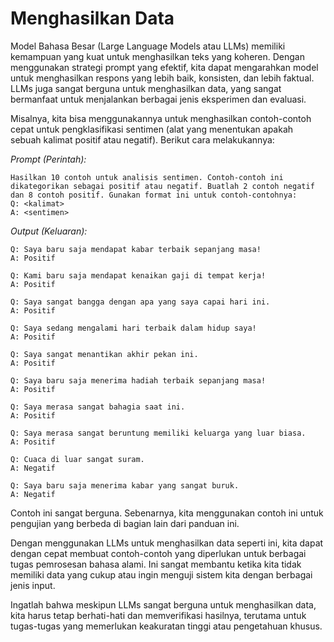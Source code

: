 
# Menghasilkan Data

Model Bahasa Besar (Large Language Models atau LLMs) memiliki kemampuan yang kuat untuk menghasilkan teks yang koheren. Dengan menggunakan strategi prompt yang efektif, kita dapat mengarahkan model untuk menghasilkan respons yang lebih baik, konsisten, dan lebih faktual. LLMs juga sangat berguna untuk menghasilkan data, yang sangat bermanfaat untuk menjalankan berbagai jenis eksperimen dan evaluasi.

Misalnya, kita bisa menggunakannya untuk menghasilkan contoh-contoh cepat untuk pengklasifikasi sentimen (alat yang menentukan apakah sebuah kalimat positif atau negatif). Berikut cara melakukannya:

*Prompt (Perintah):*
```
Hasilkan 10 contoh untuk analisis sentimen. Contoh-contoh ini dikategorikan sebagai positif atau negatif. Buatlah 2 contoh negatif dan 8 contoh positif. Gunakan format ini untuk contoh-contohnya:
Q: <kalimat>
A: <sentimen>
```

*Output (Keluaran):*
```
Q: Saya baru saja mendapat kabar terbaik sepanjang masa!
A: Positif

Q: Kami baru saja mendapat kenaikan gaji di tempat kerja!
A: Positif

Q: Saya sangat bangga dengan apa yang saya capai hari ini.
A: Positif

Q: Saya sedang mengalami hari terbaik dalam hidup saya!
A: Positif

Q: Saya sangat menantikan akhir pekan ini.
A: Positif

Q: Saya baru saja menerima hadiah terbaik sepanjang masa!
A: Positif

Q: Saya merasa sangat bahagia saat ini.
A: Positif

Q: Saya merasa sangat beruntung memiliki keluarga yang luar biasa.
A: Positif

Q: Cuaca di luar sangat suram.
A: Negatif

Q: Saya baru saja menerima kabar yang sangat buruk.
A: Negatif
```

Contoh ini sangat berguna. Sebenarnya, kita menggunakan contoh ini untuk pengujian yang berbeda di bagian lain dari panduan ini.

Dengan menggunakan LLMs untuk menghasilkan data seperti ini, kita dapat dengan cepat membuat contoh-contoh yang diperlukan untuk berbagai tugas pemrosesan bahasa alami. Ini sangat membantu ketika kita tidak memiliki data yang cukup atau ingin menguji sistem kita dengan berbagai jenis input.

Ingatlah bahwa meskipun LLMs sangat berguna untuk menghasilkan data, kita harus tetap berhati-hati dan memverifikasi hasilnya, terutama untuk tugas-tugas yang memerlukan keakuratan tinggi atau pengetahuan khusus.
